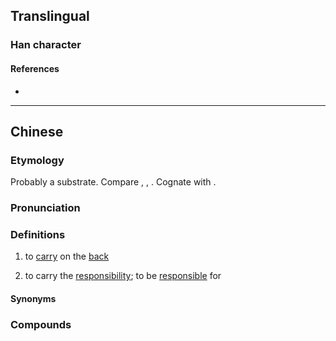 {{also|𧴯}}
{{character info/new}}
==Translingual==

===Han character===
{{Han char|rn=39|rad=子|as=07|sn=10|four=|canj=NDBUC|ids=⿰子貝}}

====References====
* {{Han ref|kx=0280.021|hdz=21016.030|uh=5B6D|ud=23405}}

----

==Chinese==
{{zh-forms|alt=𧴯}}

===Etymology===
{{rfe|zh}}
Probably a {{der|yue|qfa-tak}} substrate. Compare {{cog|za|maq||to carry on the back}}, {{cog|giu|ma⁵||to carry on the back}}, {{cog|mmd|ʔma⁵||to carry on the back}}. Cognate with {{cog|cdo|邁|tr=mai²⁴²||to carry on the back}}.

===Pronunciation===
{{zh-pron
|m=miē
|c=me1
|cat=v
}}

===Definitions===
{{zh-hanzi}}

# {{lb|zh|Cantonese}} to [[carry]] on the [[back]]
#: {{zh-x|孭 書包|to '''wear''' a backpack|C}}
# {{lb|zh|Cantonese}} to carry the [[responsibility]]; to be [[responsible]] for

====Synonyms====
{{zh-dial|背負}}

===Compounds===
{{zh-der|孭帶|斜孭袋|孭鑊|孭起|孭數|孭債|孭鐵|孭上身}}